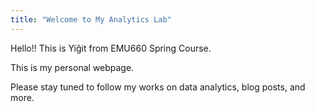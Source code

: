 ```yaml
---
title: "Welcome to My Analytics Lab"
---
```


Hello!! This is Yiğit from EMU660 Spring Course.

This is my personal webpage.

Please stay tuned to follow my works on data analytics, blog posts, and more.
